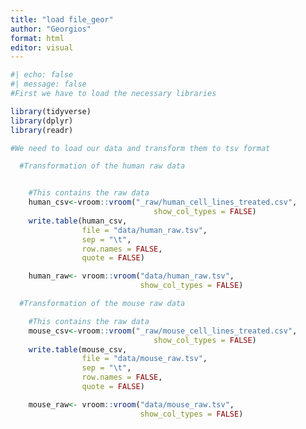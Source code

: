 ```yaml
---
title: "load file_geor"
author: "Georgios"
format: html
editor: visual
---
```


```r
#| echo: false
#| message: false
#First we have to load the necessary libraries

library(tidyverse)
library(dplyr)
library(readr)
```

```r
#We need to load our data and transform them to tsv format

  #Transformation of the human raw data


    #This contains the raw data
    human_csv<-vroom::vroom("_raw/human_cell_lines_treated.csv",
                                show_col_types = FALSE) 
    write.table(human_csv,
                file = "data/human_raw.tsv",
                sep = "\t",
                row.names = FALSE, 
                quote = FALSE)

    human_raw<- vroom::vroom("data/human_raw.tsv", 
                             show_col_types = FALSE)
```

```r
  #Transformation of the mouse raw data

    #This contains the raw data
    mouse_csv<-vroom::vroom("_raw/mouse_cell_lines_treated.csv",
                                show_col_types = FALSE) 
    write.table(mouse_csv,
                file = "data/mouse_raw.tsv",
                sep = "\t",
                row.names = FALSE, 
                quote = FALSE)

    mouse_raw<- vroom::vroom("data/mouse_raw.tsv", 
                             show_col_types = FALSE)
```
